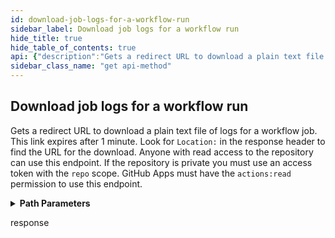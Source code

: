 ```yaml
---
id: download-job-logs-for-a-workflow-run
sidebar_label: Download job logs for a workflow run
hide_title: true
hide_table_of_contents: true
api: {"description":"Gets a redirect URL to download a plain text file of logs for a workflow job. This link expires after 1 minute. Look\nfor `Location:` in the response header to find the URL for the download. Anyone with read access to the repository can\nuse this endpoint. If the repository is private you must use an access token with the `repo` scope. GitHub Apps must\nhave the `actions:read` permission to use this endpoint.","externalDocs":{"description":"API method documentation","url":"https://docs.github.com/rest/reference/actions#download-job-logs-for-a-workflow-run"},"operationId":"actions/download-job-logs-for-workflow-run","parameters":[{"in":"path","name":"owner","required":true,"schema":{"type":"string"}},{"in":"path","name":"repo","required":true,"schema":{"type":"string"}},{"description":"job_id parameter","in":"path","name":"job_id","required":true,"schema":{"type":"integer"}}],"responses":{"302":{"description":"response","headers":{"Location":{"example":"https://pipelines.actions.githubusercontent.com/ab1f3cCFPB34Nd6imvFxpGZH5hNlDp2wijMwl2gDoO0bcrrlJj/_apis/pipelines/1/jobs/19/signedlogcontent?urlExpires=2020-01-22T22%3A44%3A54.1389777Z&urlSigningMethod=HMACV1&urlSignature=2TUDfIg4fm36OJmfPy6km5QD5DLCOkBVzvhWZM8B%2BUY%3D","schema":{"type":"string"}}}}},"tags":["actions"],"x-github":{"category":"actions","enabledForGitHubApps":true,"githubCloudOnly":false,"previews":[],"subcategory":"workflow-jobs"},"method":"get","path":"/repos/{owner}/{repo}/actions/jobs/{job_id}/logs","servers":[{"url":"https://api.github.com"}],"info":{"contact":{"name":"Support","url":"https://support.github.com/contact"},"description":"GitHub's v3 REST API.","license":{"name":"MIT","url":"https://spdx.org/licenses/MIT"},"termsOfService":"https://docs.github.com/articles/github-terms-of-service","title":"GitHub v3 REST API","version":"1.1.4","x-apisguru-categories":["collaboration","developer_tools"],"x-logo":{"url":"https://twitter.com/github/profile_image?size=original"},"x-origin":[{"format":"openapi","url":"https://raw.githubusercontent.com/github/rest-api-description/main/descriptions/api.github.com/api.github.com.json","version":"3.0"}],"x-providerName":"github.com"},"postman":{"name":"Download job logs for a workflow run","description":{"content":"Gets a redirect URL to download a plain text file of logs for a workflow job. This link expires after 1 minute. Look\nfor `Location:` in the response header to find the URL for the download. Anyone with read access to the repository can\nuse this endpoint. If the repository is private you must use an access token with the `repo` scope. GitHub Apps must\nhave the `actions:read` permission to use this endpoint.","type":"text/plain"},"url":{"path":["repos",":owner",":repo","actions","jobs",":job_id","logs"],"host":["{{baseUrl}}"],"query":[],"variable":[{"disabled":false,"description":{"content":"(Required) ","type":"text/plain"},"type":"any","value":"","key":"owner"},{"disabled":false,"description":{"content":"(Required) ","type":"text/plain"},"type":"any","value":"","key":"repo"},{"disabled":false,"description":{"content":"(Required) job_id parameter","type":"text/plain"},"type":"any","value":"","key":"job_id"}]},"method":"GET"}}
sidebar_class_name: "get api-method"
---
```



## Download job logs for a workflow run



Gets a redirect URL to download a plain text file of logs for a workflow job. This link expires after 1 minute. Look
for `Location:` in the response header to find the URL for the download. Anyone with read access to the repository can
use this endpoint. If the repository is private you must use an access token with the `repo` scope. GitHub Apps must
have the `actions:read` permission to use this endpoint.

<details style={{"marginBottom":"1rem"}}><summary style={{}}><strong>Path Parameters</strong></summary><div><ul><ParamsItem className={"paramsItem"} param={{"in":"path","name":"owner","required":true,"schema":{"type":"string"}}}></ParamsItem><ParamsItem className={"paramsItem"} param={{"in":"path","name":"repo","required":true,"schema":{"type":"string"}}}></ParamsItem><ParamsItem className={"paramsItem"} param={{"description":"job_id parameter","in":"path","name":"job_id","required":true,"schema":{"type":"integer"}}}></ParamsItem></ul></div></details><div><ApiTabs><TabItem label={"302"} value={"302"}><div>

response

</div><div></div></TabItem></ApiTabs></div>
      